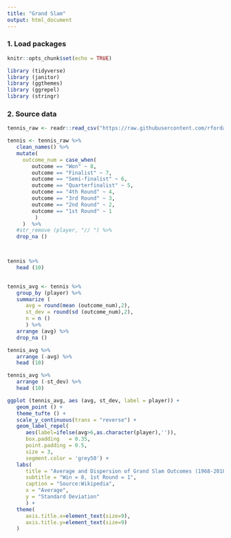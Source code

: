 ```yaml
---
title: "Grand Slam"
output: html_document
---
```


### 1. Load packages
```r
knitr::opts_chunk$set(echo = TRUE)

library (tidyverse)
library (janitor)
library (ggthemes)
library (ggrepel)
library (stringr)

```

### 2. Source data 
```r
tennis_raw <- readr::read_csv("https://raw.githubusercontent.com/rfordatascience/tidytuesday/master/data/2019/2019-04-09/grand_slam_timeline.csv")

tennis <- tennis_raw %>%
   clean_names() %>%
   mutate(
     outcome_num = case_when(
        outcome == "Won" ~ 8,
        outcome == "Finalist" ~ 7,
        outcome == "Semi-finalist" ~ 6,
        outcome == "Quarterfinalist" ~ 5,
        outcome == "4th Round" ~ 4,
        outcome == "3rd Round" ~ 3,
        outcome == "2nd Round" ~ 2,
        outcome == "1st Round" ~ 1
         )
     )  %>%
   #str_remove (player, "// ") %>%
   drop_na ()



tennis %>%
   head (10)
   
```


```r
  
tennis_avg <- tennis %>%
   group_by (player) %>%
   summarize (
      avg = round(mean (outcome_num),2),
      st_dev = round(sd (outcome_num),2),
      n = n ()
      ) %>%
   arrange (avg) %>%
   drop_na ()

tennis_avg %>%
   arrange (-avg) %>%
   head (10)

tennis_avg %>%
   arrange (-st_dev) %>%
   head (10)
```


```r

ggplot (tennis_avg, aes (avg, st_dev, label = player)) +
   geom_point () +
   theme_tufte () +
   scale_y_continuous(trans = "reverse") +
   geom_label_repel(
      aes(label=ifelse(avg>6,as.character(player),'')),
      box.padding   = 0.35, 
      point.padding = 0.5,
      size = 3,
      segment.color = 'grey50') +
   labs(
      title = "Average and Dispersion of Grand Slam Outcomes (1968-2018)",
      subtitle = "Win = 8, 1st Round = 1",
      caption = "Source:Wikipedia",
      x = "Average",
      y = "Standard Deviation"
      ) +
   theme(
      axis.title.x=element_text(size=9),
      axis.title.y=element_text(size=9)
   )
      

```
